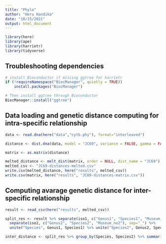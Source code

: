 ---
title: "Phylo"
author: "Heru Handika"
date: "10/15/2021"
output: html_document
---

```{r}
library(here)
library(ape)
library(harrietr)
library(tidyverse)
```

## Troubleshooting dependencies

```{r}
# install Bioconductor if missing ggtree for harrietr
if (!requireNamespace("BiocManager", quietly = TRUE))
    install.packages("BiocManager")

# Then install ggtree through Bioconductor
BiocManager::install("ggtree")
```

## Data loading and genetic distance computing for intra-specific relationship

```{r}
data <- read.dna(here("data","cytb.phy"), format="interleaved")

distance <- dist.dna(data, model = "JC69", variance = FALSE, gamma = FALSE, pairwise.deletion = FALSE, base.freq = NULL, as.matrix = FALSE)

matrix <- as.matrix(distance)

melted_distance <- melt_dist(matrix, order = NULL, dist_name = "JC69")
melted_csv <- "JC69-distances-melted.csv"
write.csv(melted_distance, here("results", melted_csv))
write.csv(matrix, here("results", "JC69-distances-matrix.csv"))
``` 

## Computing avarage genetic distance for inter-specific relationship

```{r}
result <- read_csv(here("results", melted_csv))

split_res <- result %>% separate(iso1, c("Genus1", "Species1", "Museum_no"), sep="_") %>%
  separate(iso2, c("Genus2", "Species2", "Museum_no2"), sep="_") %>%
  unite("Species", Genus1, Species1) %>% unite("Species2", Genus2, Species2)

inter_distance <- split_res %>% group_by(Species, Species2) %>% summarise(mean(JC69))
```

